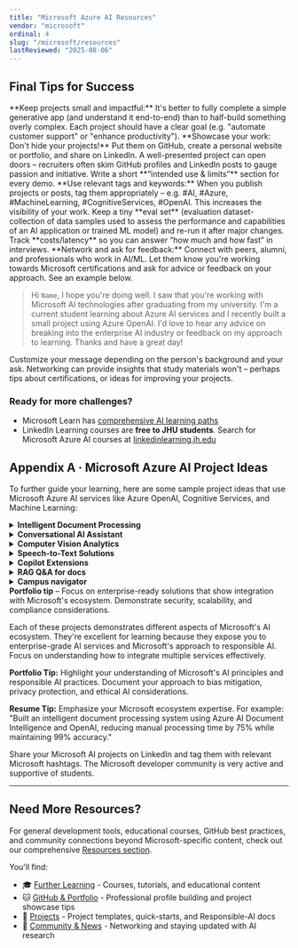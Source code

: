 ```yaml
---
title: "Microsoft Azure AI Resources"
vendor: "microsoft"
ordinal: 4
slug: "/microsoft/resources"
lastReviewed: "2025-08-06"
---
```


## Final Tips for Success
<CheckList>
    <CheckListItem>**Keep projects small and impactful:** It's better to fully complete a simple generative app (and understand it end-to-end) than to half-build something overly complex. Each project should have a clear goal (e.g. "automate customer support" or "enhance productivity").</CheckListItem>
    <CheckListItem>**Showcase your work: Don't hide your projects!** Put them on GitHub, create a personal website or portfolio, and share on LinkedIn. A well-presented project can open doors – recruiters often skim GitHub profiles and LinkedIn posts to gauge passion and initiative.</CheckListItem>
    <CheckListItem>Write a short **“intended use & limits”** section for every demo.</CheckListItem>
    <CheckListItem>**Use relevant tags and keywords:** When you publish projects or posts, tag them appropriately – e.g. #AI, #Azure, #MachineLearning, #CognitiveServices, #OpenAI. This increases the visibility of your work.</CheckListItem>
    <CheckListItem>Keep a tiny **eval set** (evaluation dataset- collection of data samples used to assess the performance and capabilities of an AI application or trained ML model) and re-run it after major changes.</CheckListItem>
    <CheckListItem>Track **costs/latency** so you can answer “how much and how fast” in interviews.</CheckListItem>
    <CheckListItem>**Network and ask for feedback:** Connect with peers, alumni, and professionals who work in AI/ML. Let them know you're working towards Microsoft certifications and ask for advice or feedback on your approach. See an example below.</CheckListItem>
</CheckList>

> Hi ```Name```, I hope you're doing well. I saw that you're working with Microsoft AI technologies after graduating from my university. I'm a current student learning about Azure AI services and I recently built a small project using Azure OpenAI. I'd love to hear any advice on breaking into the enterprise AI industry or feedback on my approach to learning. Thanks and have a great day!

Customize your message depending on the person's background and your ask. Networking can provide insights that study materials won't – perhaps tips about certifications, or ideas for improving your projects.

### Ready for more challenges?
* Microsoft Learn has [comprehensive AI learning paths](https://learn.microsoft.com/en-us/training/browse/?terms=artificial%20intelligence) 
* LinkedIn Learning courses are **free to JHU students**. Search for Microsoft Azure AI courses at [linkedinlearning.jh.edu](https://linkedinlearning.jh.edu)

## Appendix A · Microsoft Azure AI Project Ideas
To further guide your learning, here are some sample project ideas that use Microsoft Azure AI services like Azure OpenAI, Cognitive Services, and Machine Learning:

<details>
<summary><strong>Intelligent Document Processing</strong></summary>

Use Azure AI Document Intelligence to automate document understanding by extracting structured data from PDFs, scanned images, and multi-page forms.
Integrate with Azure Cognitive Search for metadata indexing and Azure OpenAI GPT models for natural language summarization, anomaly detection, and contextual validation.
Enhance reliability using Azure Blob Storage for data ingestion, Logic Apps for workflow orchestration, and Power BI for visual analytics.
(https://medium.com/%40dr.booma19/microsoft-azure-ai-document-intelligence-with-custom-build-models-a-beginners-guide-37ca6b16c7a9)
</details>

<details>
<summary><strong>Conversational AI Assistant</strong></summary>

Build a conversational system using Azure OpenAI Service and the Azure Bot Framework SDK, designed for natural, multi-turn dialogue with grounding in organizational data.
Incorporate function calling, Azure Functions, and Microsoft Graph API to retrieve real-time context (emails, calendars, Teams messages).
Deploy through Azure App Service or Azure Kubernetes Service (AKS) and integrate with Teams, Outlook, or custom web chat interfaces for enterprise-grade scalability and compliance.
</details>

<details>
<summary><strong>Computer Vision Analytics</strong></summary>

Create a computer vision pipeline with Azure Computer Vision, Custom Vision, and Video Indexer to extract semantic insights from visual media.
Use Vision AI Developer Kit or IoT Edge modules for on-device inference, and Azure Machine Learning for custom model retraining.
Combine outputs with Azure Cognitive Search and Azure OpenAI embeddings for multimodal querying, content moderation, and intelligent captioning.
</details>

<details>
<summary><strong>Speech-to-Text Solutions</strong></summary>

Develop robust voice applications using Azure Speech Services, supporting automatic speech recognition (ASR), real-time translation, and speaker segmentation.
Integrate transcription outputs into Azure OpenAI GPT models for abstractive summarization, keyword extraction, and intent detection.
Enable streaming data pipelines via Event Hubs or Azure Media Services, and deploy end-to-end solutions with Azure Functions for automated post-processing and analysis.
(https://medium.com/%40rahultiwari065/event-driven-speech-transcription-with-azure-sdk-cad8b4fc60be)
</details>

<details>
<summary><strong>Copilot Extensions</strong></summary>

Design and deploy custom Copilot extensions using Microsoft Graph API, Teams Toolkit, and Azure OpenAI for domain-specific reasoning and task automation.
Leverage Graph connectors to surface organizational data securely into Copilot experiences across Word, Excel, Outlook, and Teams.
Enhance prompt orchestration using Azure Functions or Logic Apps and maintain grounding through Cognitive Search or internal APIs for context retrieval.
</details>

<details>
<summary><strong>RAG Q&A for docs</strong></summary>

Implement a Retrieval-Augmented Generation (RAG) architecture using Azure Cognitive Search, Azure OpenAI Embeddings API, and Azure Cosmos DB for vector indexing.
Enable grounded question-answering over enterprise data such as PDFs, Confluence pages, or SharePoint documents.
Support hybrid retrieval (semantic + keyword) with built-in caching and model versioning via Azure Machine Learning endpoints for reproducibility and traceability.
(https://www.pondhouse-data.com/blog/rag-with-azure-ai-search)
</details>

<details>
<summary><strong>Campus navigator</strong></summary>

Build an intelligent campus assistant powered by Azure Maps, Cognitive Search, and OpenAI GPT models for contextual information retrieval.
Integrate with Microsoft Graph Calendar for events, Azure SQL Database for facility metadata, and Azure Speech Services for voice-based interaction.
Deploy as a progressive web app (PWA) or Teams chatbot, with role-based access through Azure Active Directory (Entra ID) for secure and personalized experiences.
</details>

<div className="bg-blue-50 rounded-lg p-6">
    <strong>Portfolio tip</strong> – Focus on enterprise-ready solutions that show integration with Microsoft's ecosystem. Demonstrate security, scalability, and compliance considerations.
</div>

Each of these projects demonstrates different aspects of Microsoft's AI ecosystem. They're excellent for learning because they expose you to enterprise-grade AI services and Microsoft's approach to responsible AI. Focus on understanding how to integrate multiple services effectively.

**Portfolio Tip:** Highlight your understanding of Microsoft's AI principles and responsible AI practices. Document your approach to bias mitigation, privacy protection, and ethical AI considerations.

**Resume Tip:** Emphasize your Microsoft ecosystem expertise. For example: "Built an intelligent document processing system using Azure AI Document Intelligence and OpenAI, reducing manual processing time by 75% while maintaining 99% accuracy."

Share your Microsoft AI projects on LinkedIn and tag them with relevant Microsoft hashtags. The Microsoft developer community is very active and supportive of students.

---

## Need More Resources?

For general development tools, educational courses, GitHub best practices, and community connections beyond Microsoft-specific content, check out our comprehensive [Resources section](/aideveloperguide/resources).

You'll find:
- 🎓 [Further Learning](/aideveloperguide/resources/learning) - Courses, tutorials, and educational content
- 🐱 [GitHub & Portfolio](/aideveloperguide/resources/github) - Professional profile building and project showcase tips  
- 🧩 [Projects](/aideveloperguide/resources/projects) - Project templates, quick-starts, and Responsible-AI docs
- 👥 [Community & News](/aideveloperguide/resources/community) - Networking and staying updated with AI research
